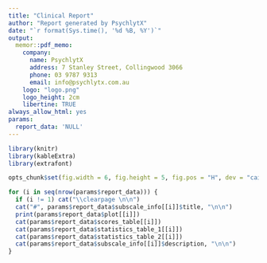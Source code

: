 ```yaml
---
title: "Clinical Report"
author: "Report generated by PsychlytX"
date: "`r format(Sys.time(), '%d %B, %Y')`"
output: 
  memor::pdf_memo:
    company: 
      name: PsychlytX
      address: 7 Stanley Street, Collingwood 3066
      phone: 03 9787 9313
      email: info@psychlytx.com.au
    logo: "logo.png"
    logo_height: 2cm
    libertine: TRUE
always_allow_html: yes
params:
  report_data: 'NULL'
---
```


```r
library(knitr)
library(kableExtra)
library(extrafont)

opts_chunk$set(fig.width = 6, fig.height = 5, fig.pos = "H", dev = "cairo_pdf") 
```

```r
for (i in seq(nrow(params$report_data))) {
  if (i != 1) cat("\\clearpage \n\n")
  cat("#", params$report_data$subscale_info[[i]]$title, "\n\n")
  print(params$report_data$plot[[i]])
  cat(params$report_data$scores_table[[i]])
  cat(params$report_data$statistics_table_1[[i]])
  cat(params$report_data$statistics_table_2[[i]])
  cat(params$report_data$subscale_info[[i]]$description, "\n\n")
}
```


